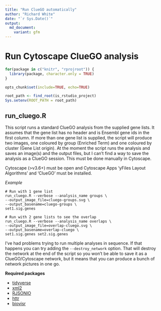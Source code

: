```yaml
---
title: "Run ClueGO automatically"
author: "Richard White"
date: "`r Sys.Date()`"
output:
  md_document:
    variant: gfm
---
```


# Run Cytoscape ClueGO analysis

```r
for(package in c("knitr", "rprojroot")) {
  library(package, character.only = TRUE)
}
```

```r
opts_chunk$set(include=TRUE, echo=TRUE)
```

```r
root_path <- find_root(is_rstudio_project)
Sys.setenv(ROOT_PATH = root_path)
```

## run_cluego.R

This script runs a standard ClueGO analysis from the supplied gene lists. It assumes that the gene list
has no header and is Ensembl gene ids in the first column. If more than one gene list is supplied,
the script will produce two images, one coloured by group (Enriched Term) and one coloured by cluster (Gene List origin).
At the moment the script runs the analysis and saves an image(s) and the output files, but I
can't find a way to save the analysis as a ClueGO session. This must be done manually in Cytoscape.

Cytoscape (>v3.6+) must be open and Cytoscape Apps 'yFiles Layout Algorithms' and 'ClueGO' must be installed.

*Example*
```
# Run with 1 gene list
run_cluego.R --verbose --analysis_name groups \
--output_image_file=cluego-groups.svg \
--output_basename=cluego-groups \
set1.sig.genes

# Run with 2 gene lists to see the overlap
run_cluego.R --verbose --analysis_name overlaps \
--output_image_file=overlap-cluego.svg \
--output_basename=overlap-cluego \
set1.sig.genes set2.sig.genes
```

I've had problems trying to run multiple analyses in sequence. If that happens you can try adding the `--destroy_network` option. 
That will destroy the network at the end of the script so you won't be able to save it as a ClueGO/Cytoscape network, but it means that you can produce a bunch of network pictures in one go.

**Required packages**

* [tidyverse](https://www.tidyverse.org/)
* [xml2](https://github.com/r-lib/xml2)
* [RJSONIO](https://cran.r-project.org/web/packages/RJSONIO/index.html)
* [httr](https://github.com/r-lib/httr)
* [biovisr](https://github.com/richysix/biovisr)

